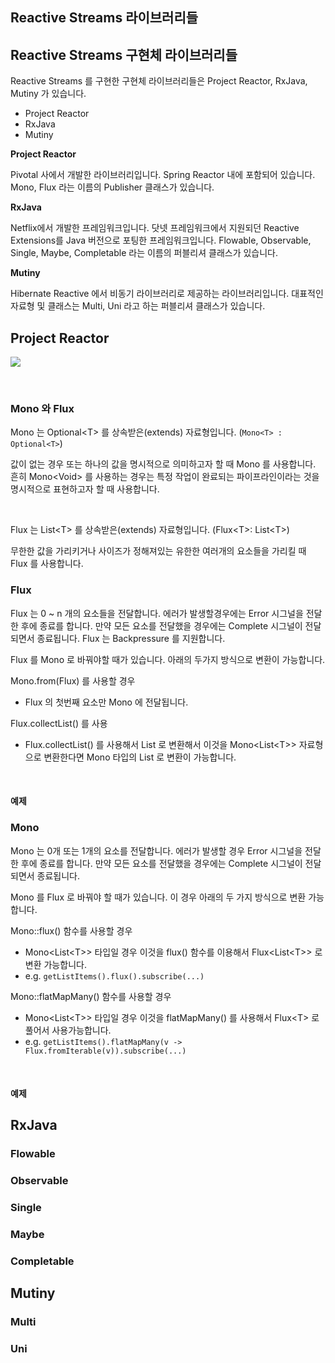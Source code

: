 ## Reactive Streams 라이브러리들

## Reactive Streams 구현체 라이브러리들

Reactive Streams 를 구현한 구현체 라이브러리들은 Project Reactor, RxJava, Mutiny 가 있습니다.

- Project Reactor
- RxJava
- Mutiny



**Project Reactor**<br/>

Pivotal 사에서 개발한 라이브러리입니다. Spring Reactor 내에 포함되어 있습니다. Mono, Flux 라는 이름의 Publisher 클래스가 있습니다.<br/>



**RxJava**<br/>

Netflix에서 개발한 프레임워크입니다. 닷넷 프레임워크에서 지원되던 Reactive Extensions를 Java 버전으로 포팅한 프레임워크입니다. Flowable, Observable, Single, Maybe, Completable 라는 이름의 퍼블리셔 클래스가 있습니다.<br/>



**Mutiny**<br/>

Hibernate Reactive 에서 비동기 라이브러리로 제공하는 라이브러리입니다. 대표적인 자료형 및 클래스는 Multi, Uni 라고 하는 퍼블리셔 클래스가 있습니다. <br/>



## Project Reactor

![](./img/project-reactor/publishers.png)

<br/>



### Mono 와 Flux

Mono 는 Optional\<T\> 를 상속받은(extends) 자료형입니다. (`Mono<T> : Optional<T>`)<br/>

값이 없는 경우 또는 하나의 값을 명시적으로 의미하고자 할 때 Mono 를 사용합니다.  흔히 Mono\<Void\> 를 사용하는 경우는 특정 작업이 완료되는 파이프라인이라는 것을 명시적으로 표현하고자 할 때 사용합니다.

<br/>

Flux 는 List\<T\> 를 상속받은(extends) 자료형입니다. (Flux\<T\>: List\<T\>)<br/>

무한한 값을 가리키거나 사이즈가 정해져있는 유한한 여러개의 요소들을 가리킬 때 Flux 를 사용합니다.<br/>



### Flux

Flux 는 0 \~ n 개의 요소들을 전달합니다. 에러가 발생할경우에는 Error 시그널을 전달한 후에 종료를 합니다. 만약 모든 요소를 전달했을 경우에는 Complete 시그널이 전달되면서 종료됩니다. Flux 는 Backpressure 를 지원합니다.<br/>

Flux 를 Mono 로 바꿔야할 때가 있습니다. 아래의 두가지 방식으로 변환이 가능합니다.<br/>

Mono.from(Flux) 를 사용할 경우

- Flux 의 첫번째 요소만 Mono 에 전달됩니다.

Flux.collectList() 를 사용

- Flux.collectList() 를 사용해서 List 로 변환해서 이것을 Mono\<List\<T\>\> 자료형으로 변환한다면 Mono 타입의 List 로 변환이 가능합니다.

<br/>



#### 예제



### Mono

Mono 는 0개 또는 1개의 요소를 전달합니다. 에러가 발생할 경우 Error 시그널을 전달한 후에 종료를 합니다. 만약 모든 요소를 전달했을 경우에는 Complete 시그널이 전달되면서 종료됩니다.<br/>

Mono 를 Flux 로 바꿔야 할 때가 있습니다. 이 경우 아래의 두 가지 방식으로 변환 가능합니다.<br/>

Mono::flux() 함수를 사용할 경우

- Mono\<List\<T\>\> 타입일 경우 이것을 flux() 함수를 이용해서 Flux\<List\<T\>\> 로 변환 가능합니다.
- e.g. `getListItems().flux().subscribe(...)`

Mono::flatMapMany() 함수를 사용할 경우 

- Mono\<List\<T\>\> 타입일 경우 이것을 flatMapMany() 를 사용해서 Flux\<T\> 로 풀어서 사용가능합니다.
- e.g. `getListItems().flatMapMany(v -> Flux.fromIterable(v)).subscribe(...)`

<br/>



#### 예제





## RxJava

### Flowable

### Observable

### Single

### Maybe

### Completable







## Mutiny

### Multi

### Uni

